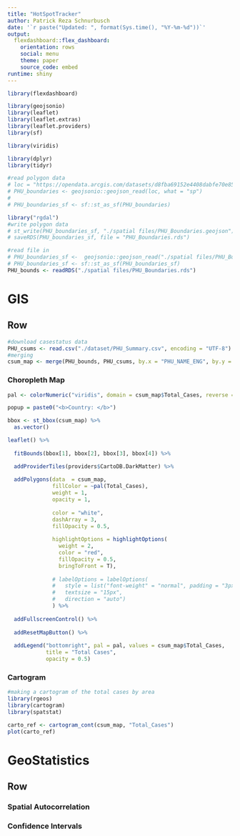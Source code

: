 ```yaml
---
title: "HotSpotTracker"
author: Patrick Reza Schnurbusch 
date: '`r paste("Updated: ", format(Sys.time(), "%Y-%m-%d"))`'
output: 
  flexdashboard::flex_dashboard:
    orientation: rows
    social: menu
    theme: paper
    source_code: embed
runtime: shiny
---
```


```r
library(flexdashboard)

library(geojsonio)
library(leaflet)
library(leaflet.extras)
library(leaflet.providers)
library(sf)

library(viridis)

library(dplyr)
library(tidyr)

#read polygon data 
# loc = "https://opendata.arcgis.com/datasets/d8fba69152e4408dabfe70e85a2688d2_44.geojson"
# PHU_boundaries <- geojsonio::geojson_read(loc, what = "sp")
# 
# PHU_boundaries_sf <- sf::st_as_sf(PHU_boundaries)

library("rgdal")
#write polygon data
# st_write(PHU_boundaries_sf, "./spatial files/PHU_Boundaries.geojson")
# saveRDS(PHU_boundaries_sf, file = "PHU_Boundaries.rds")

#read file in 
# PHU_boundaries_sf <-  geojsonio::geojson_read("./spatial files/PHU_Boundaries.geojson" , what = "sp")
# PHU_boundaries_sf <- sf::st_as_sf(PHU_boundaries_sf)
PHU_bounds <- readRDS("./spatial files/PHU_Boundaries.rds")
```

GIS
===================================== 
Row {.tabset .tabset-fade}
-------------------------------------

```r
#download casestatus data 
PHU_csums <- read.csv("./dataset/PHU_Summary.csv", encoding = "UTF-8")
#merging 
csum_map <- merge(PHU_bounds, PHU_csums, by.x = "PHU_NAME_ENG", by.y = "Reporting_PHU" )
```


### <b> Choropleth Map </b> 
```r
pal <- colorNumeric("viridis", domain = csum_map$Total_Cases, reverse = F)

popup = paste0("<b>Country: </b>")

bbox <- st_bbox(csum_map) %>% 
  as.vector()

leaflet() %>% 
  
  fitBounds(bbox[1], bbox[2], bbox[3], bbox[4]) %>% 

  addProviderTiles(providers$CartoDB.DarkMatter) %>% 
  
  addPolygons(data  = csum_map,
              fillColor = ~pal(Total_Cases), 
              weight = 1, 
              opacity = 1, 
              
              color = "white", 
              dashArray = 3, 
              fillOpacity = 0.5, 
              
              highlightOptions = highlightOptions(
                weight = 2, 
                color = "red", 
                fillOpacity = 0.5, 
                bringToFront = T), 
              
              # labelOptions = labelOptions(
              #   style = list("font-weight" = "normal", padding = "3px 8px"),
              #   textsize = "15px",
              #   direction = "auto")
              ) %>%
  
  addFullscreenControl() %>% 
  
  addResetMapButton() %>% 
  
  addLegend("bottomright", pal = pal, values = csum_map$Total_Cases, 
            title = "Total Cases", 
            opacity = 0.5)
```

### <b> Cartogram </b> 

```r
#making a cartogram of the total cases by area
library(rgeos)
library(cartogram)
library(spatstat)

carto_ref <- cartogram_cont(csum_map, "Total_Cases")
plot(carto_ref)
```

GeoStatistics
===================================== 
Row {.tabset .tabset-fade}
-------------------------------------

### <b> Spatial Autocorrelation </b> 
### <b> Confidence Intervals </b> 

